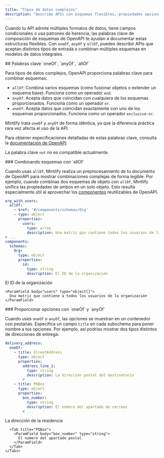 ```yaml
---
title: "Tipos de datos complejos"
description: "Describe APIs con esquemas flexibles, propiedades opcionales y múltiples formatos de datos con las palabras clave `oneOf`, `anyOf` y `allOf`"
---
```


Cuando tu API admite múltiples formatos de datos, tiene campos condicionales o usa patrones de herencia, las palabras clave de composición de esquemas de OpenAPI te ayudan a documentar estas estructuras flexibles. Con `oneOf`, `anyOf` y `allOf`, puedes describir APIs que aceptan distintos tipos de entrada o combinan múltiples esquemas en modelos de datos integrales.

<div id="oneof-anyof-allof-keywords">
  ## Palabras clave `oneOf`, `anyOf`, `allOf`
</div>

Para tipos de datos complejos, OpenAPI proporciona palabras clave para combinar esquemas:

- `allOf`: Combina varios esquemas (como fusionar objetos o extender un esquema base). Funciona como un operador `and`. 
- `anyOf`: Acepta datos que coincidan con cualquiera de los esquemas proporcionados. Funciona como un operador `or`.
- `oneOf`: Acepta datos que coincidan exactamente con uno de los esquemas proporcionados. Funciona como un operador `exclusive-or`.

<Warning>Mintlify trata `oneOf` y `anyOf` de forma idéntica, ya que la diferencia práctica rara vez afecta el uso de la API.</Warning>

Para obtener especificaciones detalladas de estas palabras clave, consulta la [documentación de OpenAPI](https://swagger.io/docs/specification/data-models/oneof-anyof-allof-not/).

<Info>La palabra clave `not` no es compatible actualmente.</Info>

<div id="combining-schemas-with-allof">
  ### Combinando esquemas con `allOf`
</div>

Cuando usas `allOf`, Mintlify realiza un preprocesamiento de tu documento de OpenAPI para mostrar combinaciones complejas de forma legible. Por ejemplo, cuando combinas dos esquemas de objeto con `allOf`, Mintlify unifica las propiedades de ambos en un solo objeto. Esto resulta especialmente útil al aprovechar los [componentes](https://swagger.io/docs/specification/components/) reutilizables de OpenAPI.

```yaml
org_with_users:
  allOf:
    - $ref: '#/components/schemas/Org'
    - type: object
      properties:
        users:
          type: array
          description: Una matriz que contiene todos los usuarios de la organización
# ...
components:
  schemas:
    Org:
      type: object
      properties:
        id:
          type: string
          description: El ID de la organización
```

<ParamField body="org_with_users" type="object">
  <Expandable>
    <ParamField body="id" type="string">
      El ID de la organización
    </ParamField>

    <ParamField body="users" type="object[]">
      Una matriz que contiene a todos los usuarios de la organización
    </ParamField>
  </Expandable>
</ParamField>


<div id="providing-options-with-oneof-and-anyof">
  ### Proporcionar opciones con `oneOf` y `anyOf`
</div>

Cuando uses `oneOf` o `anyOf`, las opciones se muestran en un contenedor con pestañas. Especifica un campo `title` en cada subschema para poner nombre a tus opciones. Por ejemplo, así podrías mostrar dos tipos distintos de direcciones de entrega:

```yaml
delivery_address:
  oneOf:
    - title: StreetAddress
      type: object
      properties:
        address_line_1:
          type: string
          description: La dirección postal del destinatario
        # ...
    - title: POBox
      type: object
      properties:
        box_number:
          type: string
          description: El número del apartado de correos
        # ...
```

<ParamField body="delivery_address" type="object">
  <div className="mt-4 rounded-xl border border-gray-100 px-4 pb-4 pt-2 dark:border-white/10">
    <Tabs>
      <Tab title="StreetAddress">
        <ParamField body="address_line_1" type="string">
          La dirección de la residencia
        </ParamField>
      </Tab>

      <Tab title="POBox">
        <ParamField body="box_number" type="string">
          El número del apartado postal
        </ParamField>
      </Tab>
    </Tabs>
  </div>
</ParamField>
